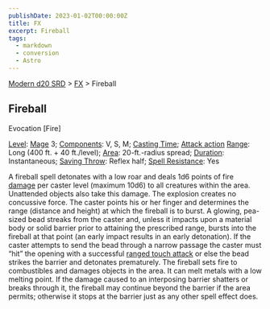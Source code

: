 ```yaml
---
publishDate: 2023-01-02T00:00:00Z
title: FX
excerpt: Fireball
tags:
  - markdown
  - conversion
  - Astro
---
```


[Modern d20 SRD](/#modernD20) > [FX](modern-d20-srd-fx-index) > Fireball

## Fireball

Evocation [Fire]

[Level](modern-d20-srd-fx-level): [Mage](modern-d20-srd-classes-advanced-mage) 3; [Components](modern-d20-srd-fx-components): V, S, M; [Casting Time](modern-d20-srd-fx-casting-time); [Attack action](modern-d20-srd-combat-attack-actions) [Range](modern-d20-srd-fx-range): Long (400 ft. + 40 ft./level); [Area](modern-d20-srd-fx-area): 20-ft.-radius spread; [Duration](modern-d20-srd-fx-duration): Instantaneous; [Saving Throw](modern-d20-srd-basics-saving-throws): Reflex half; [Spell Resistance](modern-d20-srd-special-abilities-spell-resistance): Yes

A fireball spell detonates with a low roar and deals 1d6 points of fire [damage](modern-d20-srd-combat-damage) per caster level (maximum 10d6) to all creatures within the area. Unattended objects also take this damage. The explosion creates no concussive force.
The caster points his or her finger and determines the range (distance and height) at which the fireball is to burst. A glowing, pea-sized bead streaks from the caster and, unless it impacts upon a material body or solid barrier prior to attaining the prescribed range, bursts into the fireball at that point (an early impact results in an early detonation). If the caster attempts to send the bead through a narrow passage the caster must “hit” the opening with a successful [ranged touch attack](modern-d20-srd-combat-attack-roll) or else the bead strikes the barrier and detonates prematurely.
The fireball sets fire to combustibles and damages objects in the area. It can melt metals with a low melting point. If the damage caused to an interposing barrier shatters or breaks through it, the fireball may continue beyond the barrier if the area permits; otherwise it stops at the barrier just as any other spell effect does.
